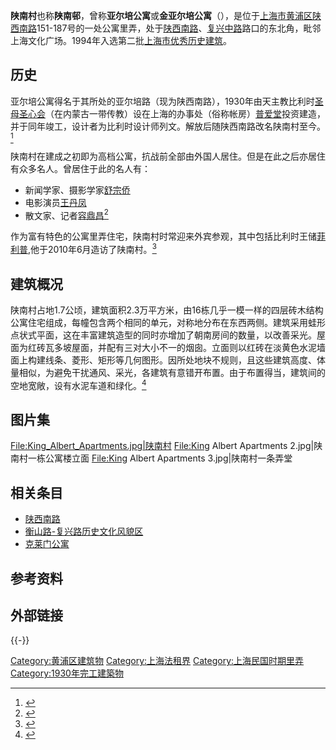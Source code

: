 {{上海市优秀历史建筑
|省区市 = 上海市
|名称 = 亚尔培公寓
|图片 =[[file:_ShanNanTown.jpg|thumb]]
|编号 = 2-108
|时代 = 1930年
|所在 = [[上海市|上海市]][[黄浦区|黄浦区]]
|公布 = 1994年
}}
'''陕南村'''也称'''陕南邨'''，曾称'''亚尔培公寓'''或'''金亚尔培公寓'''（{{lang-en|'''King Albert Apartments'''}}），是位于[[上海市|上海市]][[黄浦区|黄浦区]][[陕西南路_(上海)|陕西南路]]151-187号的一处公寓里弄，处于[[陕西南路_(上海)|陕西南路]]、[[复兴中路|复兴中路]]路口的东北角，毗邻上海文化广场。1994年入选第二批[[上海市优秀历史建筑|上海市优秀历史建筑]]。

==历史==
亚尔培公寓得名于其所处的亚尔培路（现为陕西南路），1930年由天主教比利时[[圣母圣心会|圣母圣心会]]（在内蒙古一带传教）设在上海的办事处（俗称帐房）[[普爱堂|普爱堂]]投资建造，并于同年竣工，设计者为比利时设计师列文。解放后随陕西南路改名陕南村至今。<ref>{{cite web|url=http://218.242.36.250/lsbhjz/DOC%5CLW-B-010-1.DOC|title=优秀历史建筑介绍|publisher=上海规土局|accessdate=2014年1月29日|archive-date=2014年2月3日|archive-url=https://web.archive.org/web/20140203035126/http://218.242.36.250/lsbhjz/DOC%5CLW-B-010-1.DOC|dead-url=yes}}</ref>

陕南村在建成之初即为高档公寓，抗战前全部由外国人居住。但是在此之后亦居住有众多名人。曾居住于此的名人有：
*新闻学家、摄影学家[[舒宗侨|舒宗侨]]
*电影演员[[王丹凤|王丹凤]]
*散文家、记者[[容鼎昌|容鼎昌]]<ref>{{cite web |url=http://www.shtong.gov.cn/newsite/node2/node71994/node81772/node81776/node81788/userobject1ai109120.html |title=环境幽雅的陕南村 |publisher=上海地方志办公室 |accessdate=2014年1月29日 |archive-date=2014年10月18日 |archive-url=https://web.archive.org/web/20141018122612/http://www.shtong.gov.cn/Newsite/node2/node71994/node81772/node81776/node81788/userobject1ai109120.html |dead-url=no }}</ref>

作为富有特色的公寓里弄住宅，陕南村时常迎来外宾参观，其中包括比利时王储[[菲利普_(比利时)|菲利普]],他于2010年6月造访了陕南村。<ref>{{cite web|url=http://www.news365.com.cn/wxpd/sh/lw/201007/t20100722_2776006.htm|title=陕南村：接待欧洲王子没啥稀奇|publisher=新闻晨报|accessdate=2014年1月29日|deadurl=yes|archiveurl=https://web.archive.org/web/20111107231136/http://news365.com.cn/wxpd/sh/lw/201007/t20100722_2776006.htm|archivedate=2011年11月7日}}</ref>

==建筑概况==
陕南村占地1.7公顷，建筑面积2.3万平方米，由16栋几乎一模一样的四层砖木结构公寓住宅组成，每幢包含两个相同的单元，对称地分布在东西两侧。建筑采用蛙形点状式平面，这在丰富建筑造型的同时亦增加了朝南房间的数量，以改善采光。屋面为红砖瓦多坡屋面，并配有三对大小不一的烟囱。立面则以红砖在淡黄色水泥墙面上构建线条、菱形、矩形等几何图形。因所处地块不规则，且这些建筑高度、体量相似，为避免干扰通风、采光，各建筑有意错开布置。由于布置得当，建筑间的空地宽敞，设有水泥车道和绿化。<ref>{{cite web |url=http://www.huangpuqu.sh.cn/shhp/InfoDetail/?InfoID=0d6f041b-98de-45df-b227-ec12bf39171e&CategoryNum=018001001001003 |title=陕南村 |publisher=黄浦区 |accessdate=2014年1月29日 |archive-date=2014年2月21日 |archive-url=https://web.archive.org/web/20140221052803/http://www.huangpuqu.sh.cn/shhp/InfoDetail/?InfoID=0d6f041b-98de-45df-b227-ec12bf39171e&CategoryNum=018001001001003 |dead-url=no }}</ref>

==图片集==
<gallery>
File:King_Albert_Apartments.jpg|陕南村
File:King Albert Apartments 2.jpg|陕南村一栋公寓楼立面
File:King Albert Apartments 3.jpg|陕南村一条弄堂
</gallery>

==相关条目==
* [[陕西南路_(上海)|陕西南路]]
* [[衡山路-复兴路历史文化风貌区|衡山路-复兴路历史文化风貌区]]
* [[克莱门公寓|克莱门公寓]]

==参考资料==
{{reflist}}

==外部链接==
{{Commonscat|King Albert Apartments}}

{{-}}
{{第二批上海市优秀历史建筑}}
[[Category:黄浦区建筑物|Category:黄浦区建筑物]]
[[Category:上海法租界|Category:上海法租界]]
[[Category:上海民国时期里弄|Category:上海民国时期里弄]]
[[Category:1930年完工建築物|Category:1930年完工建築物]]